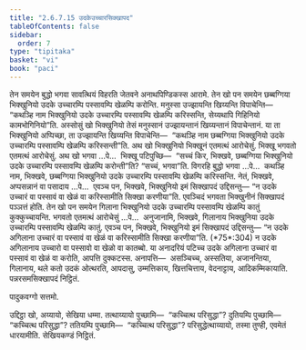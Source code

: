 ```yaml
---
title: "2.6.7.15 उदकेउच्चारसिक्खापद"
tableOfContents: false
sidebar:
  order: 7
type: "tipitaka"
basket: "vi"
book: "paci"
---
```



<DynamicBreadcrumb />

<Division number="1241" book="paci">

<Paragraph number="3568" book="paci">
तेन समयेन बुद्धो भगवा सावत्थियं विहरति जेतवने अनाथपिण्डिकस्स आरामे. तेन खो पन समयेन छब्बग्गिया भिक्खुनियो उदके उच्चारम्पि पस्सावम्पि खेळम्पि करोन्ति. मनुस्सा उज्झायन्ति खिय्यन्ति विपाचेन्ति—  “कथञ्हि नाम भिक्खुनियो उदके उच्चारम्पि पस्सावम्पि खेळम्पि करिस्सन्ति, सेय्यथापि गिहिनियो कामभोगिनियो”ति.
</Paragraph>

<Paragraph number="3569" book="paci">
अस्सोसुं खो भिक्खुनियो तेसं मनुस्सानं उज्झायन्तानं खिय्यन्तानं विपाचेन्तानं. या ता भिक्खुनियो अप्पिच्छा, ता उज्झायन्ति खिय्यन्ति विपाचेन्ति—  “कथञ्हि नाम छब्बग्गिया भिक्खुनियो उदके उच्चारम्पि पस्सावम्पि खेळम्पि करिस्सन्ती”ति. अथ खो भिक्खुनियो भिक्खूनं एतमत्थं आरोचेसुं. भिक्खू भगवतो एतमत्थं आरोचेसुं. अथ खो भगवा …पे…  भिक्खू पटिपुच्छि—  “सच्चं किर, भिक्खवे, छब्बग्गिया भिक्खुनियो उदके उच्चारम्पि पस्सावम्पि खेळम्पि करोन्ती”ति? “सच्चं, भगवा”ति. विगरहि बुद्धो भगवा …पे…  कथञ्हि नाम, भिक्खवे, छब्बग्गिया भिक्खुनियो उदके उच्चारम्पि पस्सावम्पि खेळम्पि करिस्सन्ति. नेतं, भिक्खवे, अप्पसन्नानं वा पसादाय …पे…  एवञ्च पन, भिक्खवे, भिक्खुनियो इमं सिक्खापदं उद्दिसन्तु—
</Paragraph>

<Paragraph number="3570" book="paci">
<Emphasis>“न उदके उच्चारं वा पस्सावं वा खेळं वा करिस्सामीति सिक्खा करणीया”</Emphasis>ति.
</Paragraph>

<Paragraph number="3571" book="paci">
एवञ्चिदं भगवता भिक्खुनीनं सिक्खापदं पञ्ञत्तं होति.
</Paragraph>

<Paragraph number="3572" book="paci">
तेन खो पन समयेन गिलाना भिक्खुनियो उदके उच्चारम्पि पस्सावम्पि खेळम्पि कातुं कुक्कुच्चायन्ति. भगवतो एतमत्थं आरोचेसुं …पे…  अनुजानामि, भिक्खवे, गिलानाय भिक्खुनिया उदके उच्चारम्पि पस्सावम्पि खेळम्पि कातुं. एवञ्च पन, भिक्खवे, भिक्खुनियो इमं सिक्खापदं उद्दिसन्तु—
</Paragraph>

<Paragraph number="3573" book="paci">
<Emphasis>“न उदके अगिलाना उच्चारं वा पस्सावं वा खेळं वा करिस्सामीति सिक्खा करणीया”</Emphasis>ति. (*75*:<Emphasis>304</Emphasis>)
</Paragraph>

<Paragraph number="3574" book="paci">
न उदके अगिलानाय उच्चारो वा पस्सावो वा खेळो वा कातब्बो. या अनादरियं पटिच्च उदके अगिलाना उच्चारं वा पस्सावं वा खेळं वा करोति, आपत्ति दुक्कटस्स.
</Paragraph>

<Paragraph number="3575" book="paci">
अनापत्ति—  असञ्चिच्च, अस्सतिया, अजानन्तिया, गिलानाय, थले कतो उदकं ओत्थरति, आपदासु, उम्मत्तिकाय, खित्तचित्ताय, वेदनाट्टाय, आदिकम्मिकायाति.

</Paragraph>
</Division>

<Paragraph number="3576" type="center" book="paci">
पन्नरसमसिक्खापदं निट्ठितं.

  
पादुकवग्गो सत्तमो.


</Paragraph>

<Paragraph number="3577" book="paci">
उद्दिट्ठा खो, अय्यायो, सेखिया धम्मा. तत्थाय्यायो पुच्छामि—  “कच्चित्थ परिसुद्धा”? दुतियम्पि पुच्छामि—  “कच्चित्थ परिसुद्धा”? ततियम्पि पुच्छामि—  “कच्चित्थ परिसुद्धा”? परिसुद्धेत्थाय्यायो, तस्मा तुण्ही, एवमेतं धारयामीति.

</Paragraph>

<Paragraph number="3578" type="center" book="paci">
सेखियकण्डं निट्ठितं.
</Paragraph>
